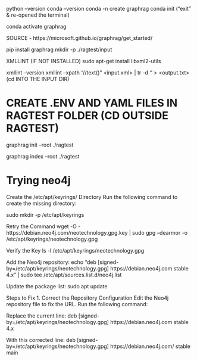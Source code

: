 python --version
conda --version
conda -n create graphrag
conda  init
("exit" & re-opened the terminal)

conda activate graphrag

SOURCE - https://microsoft.github.io/graphrag/get_started/

pip install graphrag
mkdir -p ./ragtest/input


XMLLINT
(IF NOT INSTALLED)
sudo apt-get install libxml2-utils  


xmllint --version
xmllint --xpath "//text()" <input.xml> | tr -d '\n' > <output.txt>  (cd INTO THE INPUT DIR)


# CREATE .ENV AND YAML FILES IN RAGTEST FOLDER (CD OUTSIDE RAGTEST)
graphrag init --root ./ragtest 

graphrag index --root ./ragtest


#################

# Trying neo4j

Create the /etc/apt/keyrings/ Directory Run the following command to create the missing directory:

sudo mkdir -p /etc/apt/keyrings


Retry the Command
wget -O - https://debian.neo4j.com/neotechnology.gpg.key | sudo gpg --dearmor -o /etc/apt/keyrings/neotechnology.gpg


Verify the Key
ls -l /etc/apt/keyrings/neotechnology.gpg


Add the Neo4j repository:
echo "deb [signed-by=/etc/apt/keyrings/neotechnology.gpg] https://debian.neo4j.com stable 4.x" | sudo tee /etc/apt/sources.list.d/neo4j.list



Update the package list:
sudo apt update


Steps to Fix
1. Correct the Repository Configuration
Edit the Neo4j repository file to fix the URL. Run the following command:

Replace the current line:
deb [signed-by=/etc/apt/keyrings/neotechnology.gpg] https://debian.neo4j.com stable 4.x

With this corrected line:
deb [signed-by=/etc/apt/keyrings/neotechnology.gpg] https://debian.neo4j.com/ stable main